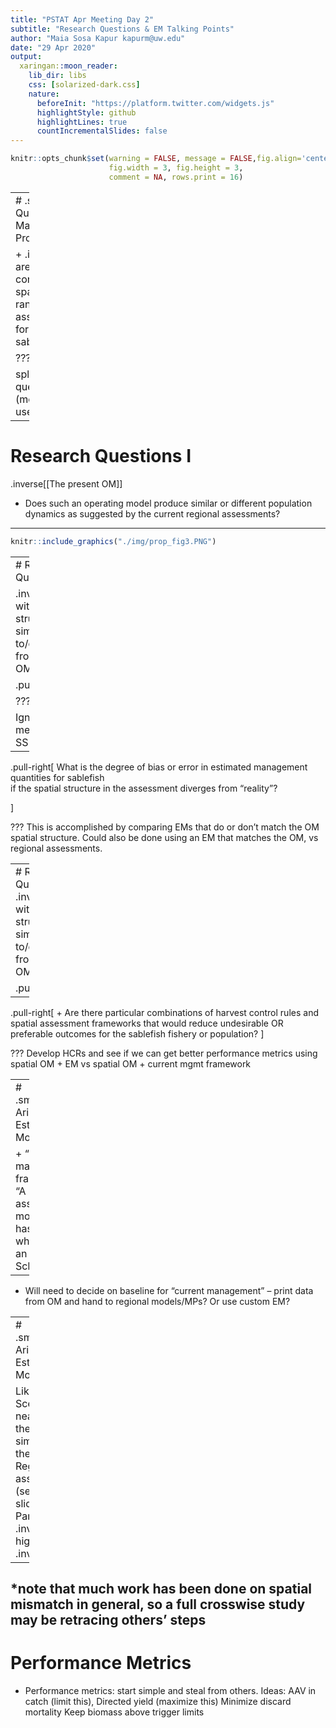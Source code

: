 ```yaml
---
title: "PSTAT Apr Meeting Day 2"
subtitle: "Research Questions & EM Talking Points"
author: "Maia Sosa Kapur kapurm@uw.edu"
date: "29 Apr 2020"
output:
  xaringan::moon_reader:
    lib_dir: libs
    css: [solarized-dark.css]
    nature:
      beforeInit: "https://platform.twitter.com/widgets.js"
      highlightStyle: github
      highlightLines: true
      countIncrementalSlides: false
---
```


```r
knitr::opts_chunk$set(warning = FALSE, message = FALSE,fig.align='center',
                      fig.width = 3, fig.height = 3,
                      comment = NA, rows.print = 16)
```

---
# .small[Research Questions from Maia's PhD Proposal]


+ .inverse[What are the consequences of a spatially-explicit, range-wide assessment model for NE Pacific sablefish?]

???

split this up into the question and tool (models/scenarios) used to answer it

---

# Research Questions I

.inverse[[The present OM]]

+ Does such an operating model produce similar or different population dynamics as suggested by the current regional assessments? 

---

```r
knitr::include_graphics("./img/prop_fig3.PNG")
```



---
# Research Questions II

.inverse[[EMs with spatial structure similar to/distinct from the OM]]

.pull-left[![](img/prop_fig3.PNG)]

???

Ignore mention of SS etc

--

.pull-right[ 
What is the degree of bias or error in estimated management quantities for sablefish <br> if the spatial structure in the assessment diverges from "reality"? 

]

???
This is accomplished by comparing EMs that do or don't match the OM spatial structure. Could also be done using an EM that matches the OM, vs regional assessments.


---
# Research Questions III
.inverse[[EMs with spatial structure similar to/distinct from the OM]]

.pull-left[![](img/prop_fig3.PNG)]

--

.pull-right[
+ Are there particular combinations of harvest control rules and spatial assessment frameworks that would reduce undesirable OR preferable outcomes for the sablefish fishery or population? 
]

??? 
Develop HCRs and see if we can get better performance metrics using spatial OM + EM vs spatial OM + current mgmt framework

---
# .small[Thoughts Arising w.r.t Estimation Models I]

+ "Current management framework" $\neq$ "A regional assessment model", e.g. BC has its own MP which involves an OM and Schaefer model

--

+ Will need to decide on baseline for "current management" -- print data from OM and hand to regional models/MPs? Or use custom EM?


---
# .small[Thoughts Arising w.r.t Estimation Models II]

Likely EM Scenarios* 
+ A near-match to the OM
+ A simplification of the OM 
+ Regional assessments (see previous slide)
+ Panmictic .inverse(is this high priority?)]
+ .inverse[others?]

--

*note that much work has been done on spatial mismatch in general, so a full crosswise study may be retracing others' steps
---
# Performance Metrics
+ Performance metrics: start simple and steal from others. 
Ideas:
AAV in catch (limit this),
Directed yield (maximize this)
Minimize discard mortality
Keep biomass above trigger limits


